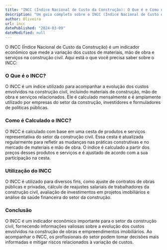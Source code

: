 ```yaml
---
title: "INCC (Índice Nacional de Custo da Construção): O Que é e Como é Calculado"
description: "Um guia completo sobre o INCC (Índice Nacional de Custo da Construção), explicando sua importância, como é calculado e como é utilizado no setor da construção civil."
author: Oliveira
url: incc
datePublished: "2024-03-09"
dateModified: null
---
```


O INCC (Índice Nacional de Custo da Construção) é um indicador econômico que mede a variação dos custos de materiais, mão de obra e serviços na construção civil. Aqui está o que você precisa saber sobre o INCC:

### O Que é o INCC?

O INCC é um índice utilizado para acompanhar a evolução dos custos envolvidos na construção civil, incluindo materiais de construção, mão de obra e serviços relacionados. Ele é calculado mensalmente e é amplamente utilizado por empresas do setor da construção, investidores e formuladores de políticas públicas.

### Como é Calculado o INCC?

O INCC é calculado com base em uma cesta de produtos e serviços representativa do setor da construção civil. Essa cesta é atualizada regularmente para refletir as mudanças nas práticas construtivas e no mercado de materiais e mão de obra. O índice é calculado a partir dos preços desses produtos e serviços e é ajustado de acordo com a sua participação na cesta.

### Utilização do INCC

O INCC é utilizado para diversos fins, como ajuste de contratos de obras públicas e privadas, cálculo de reajustes salariais de trabalhadores da construção civil, avaliação de investimentos em projetos imobiliários e análise da saúde financeira do setor da construção.

### Conclusão

O INCC é um indicador econômico importante para o setor da construção civil, fornecendo informações valiosas sobre a evolução dos custos envolvidos na construção de obras e empreendimentos imobiliários. Ao acompanhar o INCC, os profissionais do setor podem tomar decisões mais informadas e mitigar riscos relacionados à variação de custos.
